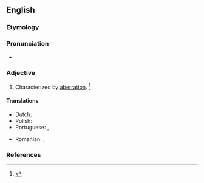 ==English==

===Etymology===
{{suffix|en|aberration|al}}

===Pronunciation===
* {{a|US}} {{IPA|en|/ˌæb.əˈɹeɪ.ʃən.l̩/|/ˌæb.əˈɹeɪ.ʃnl̩/}}

===Adjective===
{{en-adj}}

# Characterized by [[aberration]]. {{defdate|Mid 19<sup>th</sup> century.}}<ref name=SOED>{{R:SOED5|page=4}}</ref>

====Translations====
{{trans-top|characterized by aberration}}
* Dutch: {{t|nl|met aberratie}}
* Polish: {{t+|pl|aberracyjny}}
* Portuguese: {{t|pt|aberrativo}}, {{t|pt|aberratório}}
{{trans-mid}}
* Romanian: {{t+|ro|aberant}}, {{t+|ro|aberativ}} {{qualifier|rare}}
{{trans-bottom}}

===References===
<references/>